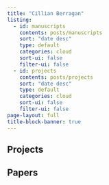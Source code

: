 ```yaml
---
title: "Cillian Berragan"
listing:
  - id: manuscripts
    contents: posts/manuscripts
    sort: "date desc"
    type: default
    categories: cloud
    sort-ui: false
    filter-ui: false
  - id: projects
    contents: posts/projects
    sort: "date desc"
    type: default
    categories: cloud
    sort-ui: false
    filter-ui: false
page-layout: full
title-block-banner: true
---
```


## Projects

:::{#projects}
:::

## Papers

:::{#manuscripts}
:::
